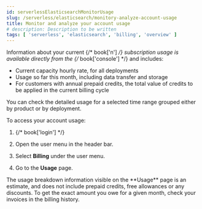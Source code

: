 ```yaml
---
id: serverlessElasticsearchMonitorUsage
slug: /serverless/elasticsearch/monitory-analyze-account-usage
title: Monitor and analyze your account usage
# description: Description to be written
tags: [ 'serverless', 'elasticsearch', 'billing', 'overview' ]
---
```



<div id="ec-account-usage"></div>

Information about your current {/* book['n'] */} subscription usage is available directly from the {/* book['console'] */} and includes:

* Current capacity hourly rate, for all deployments 
* Usage so far this month, including data transfer and storage
* For customers with annual prepaid credits, the total value of credits to be applied in the current billing cycle

You can check the detailed usage for a selected time range grouped either by product or by deployment.

To access your account usage:

1. {/* book['login'] */}

1. Open the user menu in the header bar.

1. Select **Billing** under the user menu.

1. Go to the **Usage** page.

<DocCallOut title="Important" color="warning">
The usage breakdown information visible on the **Usage** page is an estimate, and does not include prepaid credits, free allowances or any discounts. To get the exact amount you owe for a given month, check your invoices in the <DocLink id="serverlessElasticsearchCheckBilling">billing history</DocLink>.
</DocCallOut>

